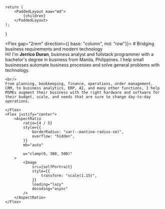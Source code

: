 

    return (
        <PaddedLayout maw="md">
            {children}
        </PaddedLayout>
    );
}

<Flex gap="2rem" direction={{ base: "column", md: "row"}}>
    <Flex direction="column">
    #  Bridging business requirements and modern technology
    <br/>
    Hi! I'm **Jerrico Duran**, business analyst and fullstack programmer with a bachelor's degree in business from Manila, Philippines. I help small businesses automate business processes and solve general problems with technology.

    <br/>
    From planning, bookkeeping, finance, operations, order management, CRM, to business analytics, ERP, AI, and many other functions, I help MSMEs augment their business with the right hardware and software for their budget, scale, and needs that are sure to change day-to-day operations.

    </Flex>
    <Flex justify="center">
        <AspectRatio
            ratio={4 / 5}
            style={{
                borderRadius: "var(--mantine-radius-sm)",
                overflow: "hidden",
            }}
            mb="auto"

            w="clamp(0, 300, 500)"
        >
            <Image
                src={selfPortrait}
                style={{
                    transform: "scale(1.15)",
                }}
                loading="lazy"
                decoding="async"
            />
        </AspectRatio>
    </Flex>
</Flex>
<br/>
